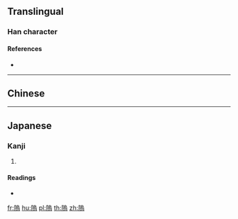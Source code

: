 {{character info/new}}
==Translingual==

===Han character===
{{Han char|rn=170|rad=阜|as=10|sn=13|four=|canj=NLHRF|ids=⿰阝烏}}

====References====
* {{Han ref|kx=1358.200|dkj=41786|dj=1862.200|hdz=64152.060|uh=9696|ud=38550}}

----

==Chinese==
{{zh-see|塢|v}}

----

==Japanese==

===Kanji===
{{ja-kanji|grade=|rs=阜10}}

# {{defn|lang=ja|sort=阜10}}

====Readings====
* {{ja-readings|on=[[お]] (o), [[う]] (u)|kun=[[つつみ]] (tsutsumi)}}

[[fr:隖]]
[[hu:隖]]
[[pl:隖]]
[[th:隖]]
[[zh:隖]]